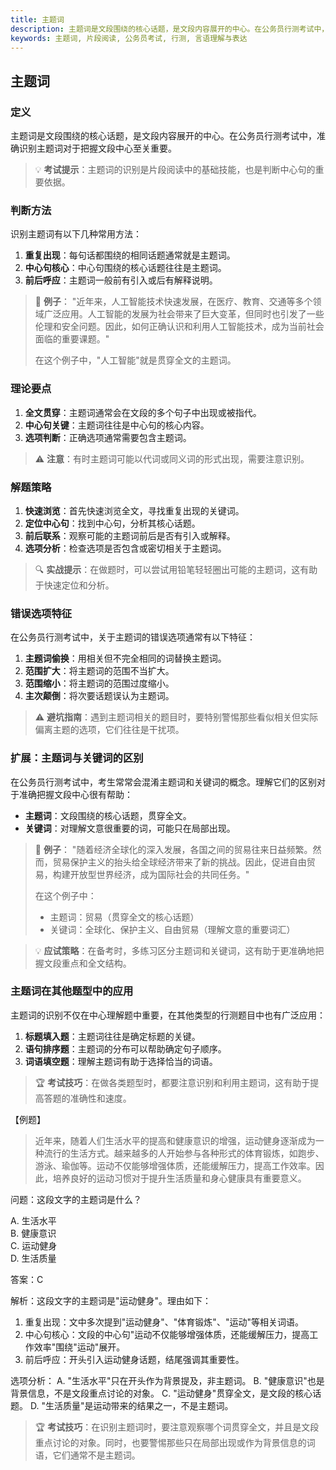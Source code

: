 ```yaml
---
title: 主题词
description: 主题词是文段围绕的核心话题，是文段内容展开的中心。在公务员行测考试中，准确识别主题词对于把握文段中心至关重要。
keywords: 主题词, 片段阅读, 公务员考试, 行测, 言语理解与表达
---
```




## 主题词

### 定义

主题词是文段围绕的核心话题，是文段内容展开的中心。在公务员行测考试中，准确识别主题词对于把握文段中心至关重要。

> 💡 **考试提示**：主题词的识别是片段阅读中的基础技能，也是判断中心句的重要依据。

### 判断方法

识别主题词有以下几种常用方法：

1. **重复出现**：每句话都围绕的相同话题通常就是主题词。
2. **中心句核心**：中心句围绕的核心话题往往是主题词。
3. **前后呼应**：主题词一般前有引入或后有解释说明。

> 🌟 **例子**：
> "近年来，人工智能技术快速发展，在医疗、教育、交通等多个领域广泛应用。人工智能的发展为社会带来了巨大变革，但同时也引发了一些伦理和安全问题。因此，如何正确认识和利用人工智能技术，成为当前社会面临的重要课题。"
> 
> 在这个例子中，"人工智能"就是贯穿全文的主题词。

### 理论要点

1. **全文贯穿**：主题词通常会在文段的多个句子中出现或被指代。
2. **中心句关键**：主题词往往是中心句的核心内容。
3. **选项判断**：正确选项通常需要包含主题词。

> ⚠️ **注意**：有时主题词可能以代词或同义词的形式出现，需要注意识别。

### 解题策略

1. **快速浏览**：首先快速浏览全文，寻找重复出现的关键词。
2. **定位中心句**：找到中心句，分析其核心话题。
3. **前后联系**：观察可能的主题词前后是否有引入或解释。
4. **选项分析**：检查选项是否包含或密切相关于主题词。

> 🔍 **实战提示**：在做题时，可以尝试用铅笔轻轻圈出可能的主题词，这有助于快速定位和分析。

### 错误选项特征

在公务员行测考试中，关于主题词的错误选项通常有以下特征：

1. **主题词偷换**：用相关但不完全相同的词替换主题词。
2. **范围扩大**：将主题词的范围不当扩大。
3. **范围缩小**：将主题词的范围过度缩小。
4. **主次颠倒**：将次要话题误认为主题词。

> ⚠️ **避坑指南**：遇到主题词相关的题目时，要特别警惕那些看似相关但实际偏离主题的选项，它们往往是干扰项。

### 扩展：主题词与关键词的区别

在公务员行测考试中，考生常常会混淆主题词和关键词的概念。理解它们的区别对于准确把握文段中心很有帮助：

- **主题词**：文段围绕的核心话题，贯穿全文。
- **关键词**：对理解文意很重要的词，可能只在局部出现。

> 🌟 **例子**：
> "随着经济全球化的深入发展，各国之间的贸易往来日益频繁。然而，贸易保护主义的抬头给全球经济带来了新的挑战。因此，促进自由贸易，构建开放型世界经济，成为国际社会的共同任务。"
> 
> 在这个例子中：
> - 主题词：贸易（贯穿全文的核心话题）
> - 关键词：全球化、保护主义、自由贸易（理解文意的重要词汇）

> 💡 **应试策略**：在备考时，多练习区分主题词和关键词，这有助于更准确地把握文段重点和全文结构。

### 主题词在其他题型中的应用

主题词的识别不仅在中心理解题中重要，在其他类型的行测题目中也有广泛应用：

1. **标题填入题**：主题词往往是确定标题的关键。
2. **语句排序题**：主题词的分布可以帮助确定句子顺序。
3. **词语填空题**：理解主题词有助于选择恰当的词语。

> 🏆 **考试技巧**：在做各类题型时，都要注意识别和利用主题词，这有助于提高答题的准确性和速度。

【例题】

> 近年来，随着人们生活水平的提高和健康意识的增强，运动健身逐渐成为一种流行的生活方式。越来越多的人开始参与各种形式的体育锻炼，如跑步、游泳、瑜伽等。运动不仅能够增强体质，还能缓解压力，提高工作效率。因此，培养良好的运动习惯对于提升生活质量和身心健康具有重要意义。

问题：这段文字的主题词是什么？

A. 生活水平<br/>
B. 健康意识<br/>
C. 运动健身<br/>
D. 生活质量<br/>

<BlurredAnswer>
答案：C

解析：这段文字的主题词是"运动健身"。理由如下：

1. 重复出现：文中多次提到"运动健身"、"体育锻炼"、"运动"等相关词语。
2. 中心句核心：文段的中心句"运动不仅能够增强体质，还能缓解压力，提高工作效率"围绕"运动"展开。
3. 前后呼应：开头引入运动健身话题，结尾强调其重要性。

选项分析：
A. "生活水平"只在开头作为背景提及，非主题词。
B. "健康意识"也是背景信息，不是文段重点讨论的对象。
C. "运动健身"贯穿全文，是文段的核心话题。
D. "生活质量"是运动带来的结果之一，不是主题词。

</BlurredAnswer>

> 🏆 **考试技巧**：在识别主题词时，要注意观察哪个词贯穿全文，并且是文段重点讨论的对象。同时，也要警惕那些只在局部出现或作为背景信息的词语，它们通常不是主题词。


